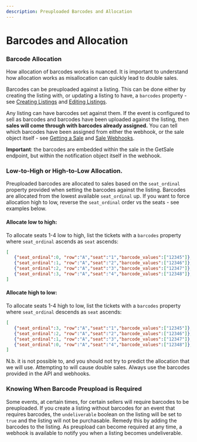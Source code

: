 ```yaml
---
description: Preuploaded Barcodes and Allocation
---
```


# Barcodes and Allocation

### Barcode Allocation

How allocation of barcodes works is nuanced. It is important to understand how allocation works as misallocation can quickly lead to double sales.

Barcodes can be preuploaded against a listing. This can be done either by creating the listing with, or updating a listing to have, a `barcodes` property - see [Creating Listings][create-listing-endpoint] and [Editing Listings][update-listing-endpoint].

[create-listing-endpoint]: /api-reference/inventory/#operation/SellerListings_CreateListingForRequestedEvent
[update-listing-endpoint]: /api-reference/inventory#operation/SellerListings_Patch

Any listing can have barcodes set against them. If the event is configured to sell as barcodes and barcodes have been uploaded against the listing, then **sales will come through with barcodes already assigned.** You can tell which barcodes have been assigned from either the webhook, or the sale object itself - see [Getting a Sale][get-sales-endpoint] and [Sale Webhooks][provisional-sale-webhook].

[get-sales-endpoint]: /api-reference/sales#operation/Sales_Get
[provisional-sale-webhook]: /api-reference/webhooks#tag/Topics/paths/provisional-sale/post

**Important**: the barcodes are embedded within the sale in the GetSale endpoint, but within the notification object itself in the webhook. 

### Low-to-High or High-to-Low Allocation.

Preuploaded barcodes are allocated to sales based on the `seat_ordinal` property provided when setting the barcodes against the listing. Barcodes are allocated from the lowest available `seat_ordinal` up. If you want to force allocation high to low, reverse the `seat_ordinal` order vs the seats - see examples below.

#### Allocate low to high:

To allocate seats 1-4 low to high, list the tickets with a `barcodes` property where `seat_ordinal` ascends as `seat` ascends:

```json
[
   {"seat_ordinal":0, "row":"A","seat":"1","barcode_values":["12345"]},
   {"seat_ordinal":1, "row":"A","seat":"2","barcode_values":["12346"]},
   {"seat_ordinal":2, "row":"A","seat":"3","barcode_values":["12347"]},
   {"seat_ordinal":3, "row":"A","seat":"4","barcode_values":["12348"]},
]
```

#### Allocate high to low:

To allocate seats 1-4 high to low, list the tickets with a `barcodes` property where `seat_ordinal` descends as `seat` ascends:

```json
[
   {"seat_ordinal":3, "row":"A","seat":"1","barcode_values":["12345"]},
   {"seat_ordinal":2, "row":"A","seat":"2","barcode_values":["12346"]},
   {"seat_ordinal":1, "row":"A","seat":"3","barcode_values":["12347"]},
   {"seat_ordinal":0, "row":"A","seat":"4","barcode_values":["12348"]},
]
```

N.b. it is not possible to, and you should not try to predict the allocation that we will use. Attempting to will cause double sales. Always use the barcodes provided in the API and webhooks.

### Knowing When Barcode Preupload is Required

Some events, at certain times, for certain sellers will require barcodes to be preuploaded. If you create a listing without barcodes for an event that requires barcodes, the `undeliverable` boolean on the listing will be set to `true` and the listing will not be purchasable. Remedy this by adding the barcodes to the listing. As preupload can become required at any time, a webhook is available to notify you when a listing becomes undeliverable. 
